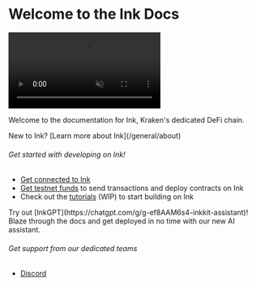 
# Welcome to the Ink Docs

<video autoPlay loop muted playsInline className="w-full rounded-6xl">
  <source src="../images/ink-banner.mp4" type="video/mp4" />
</video>

Welcome to the documentation for Ink, Kraken's dedicated DeFi chain.

<Callout type="info" emoji="ℹ️">
New to Ink? [Learn more about Ink](/general/about)
</Callout>

###### Get started with developing on Ink!
- [Get connected to Ink](/quick-start/get-connected)
- [Get testnet funds](/quick-start/faucets) to send transactions and deploy contracts on Ink
- Check out the [tutorials](/build/tutorials) (WIP) to start building on Ink
<Callout type="info" emoji="ℹ️">
Try out [InkGPT](https://chatgpt.com/g/g-ef8AAM6s4-inkkit-assistant)! Blaze through the docs and get deployed in no time with our new AI assistant.
</Callout>

###### Get support from our dedicated teams
- <a href={URLS.discordUrl}>Discord</a>
